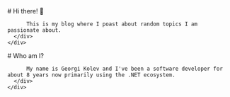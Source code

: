 
<BaseLayout title="Home">
  <BaseCard title="Home">
    <div class="flex">
      <div class="p-6">
          # Hi there! 👋

          This is my blog where I poast about random topics I am passionate about.
      </div>
    </div>

  </BaseCard>
    <BaseCard title="Home">
    <div class="flex">
      <div class="p-6">
          # Who am I?

          My name is Georgi Kolev and I've been a software developer for about 8 years now primarily using the .NET ecosystem.
      </div>
    </div>

  </BaseCard>
</BaseLayout>
